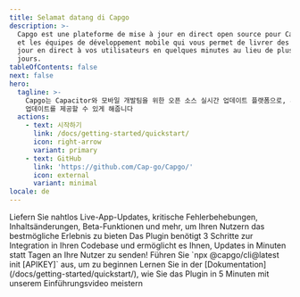```yaml
---
title: Selamat datang di Capgo
description: >-
  Capgo est une plateforme de mise à jour en direct open source pour Capacitor
  et les équipes de développement mobile qui vous permet de livrer des mises à
  jour en direct à vos utilisateurs en quelques minutes au lieu de plusieurs
  jours.
tableOfContents: false
next: false
hero:
  tagline: >-
    Capgo는 Capacitor와 모바일 개발팀을 위한 오픈 소스 실시간 업데이트 플랫폼으로, 사용자에게 수일이 아닌 수분 만에 실시간
    업데이트를 제공할 수 있게 해줍니다
  actions:
    - text: 시작하기
      link: /docs/getting-started/quickstart/
      icon: right-arrow
      variant: primary
    - text: GitHub
      link: 'https://github.com/Cap-go/Capgo/'
      icon: external
      variant: minimal
locale: de
---
```



<CardGrid stagger>
  <Card title="Die Kraft des Live-Updates" icon="rocket">
    Liefern Sie nahtlos Live-App-Updates, kritische Fehlerbehebungen, Inhaltsänderungen, Beta-Funktionen und mehr, um Ihren Nutzern das bestmögliche Erlebnis zu bieten
  </Card>
  <Card title="Einfach zu integrieren" icon="pencil">
    Das Plugin benötigt 3 Schritte zur Integration in Ihren Codebase und ermöglicht es Ihnen, Updates in Minuten statt Tagen an Ihre Nutzer zu senden!
  </Card>
  <Card title="Installation" icon="setting">
    Führen Sie `npx @capgo/cli@latest init [APIKEY]` aus, um zu beginnen
  </Card>
  <Card title="Umfangreiche Dokumentation" icon="open-book">
    Lernen Sie in der [Dokumentation](/docs/getting-started/quickstart/), wie Sie das Plugin in 5 Minuten mit unserem Einführungsvideo meistern
  </Card>
</CardGrid>
